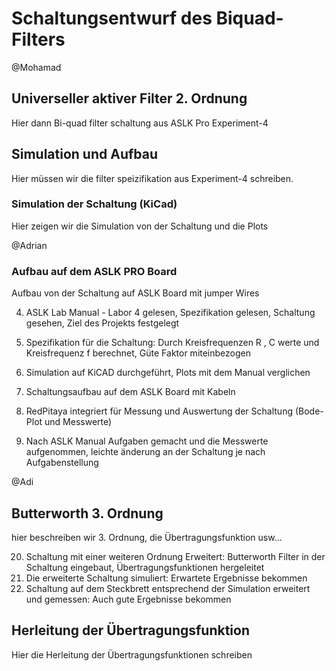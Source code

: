 # Schaltungsentwurf des Biquad-Filters

@Mohamad

## Universeller aktiver Filter 2. Ordnung
Hier dann Bi-quad filter schaltung aus ASLK Pro Experiment-4

## Simulation und Aufbau
Hier müssen wir die filter speizifikation aus Experiment-4 schreiben.

### Simulation der Schaltung (KiCad)
Hier zeigen wir die Simulation von der Schaltung und die Plots

@Adrian

### Aufbau auf dem ASLK PRO Board
Aufbau von der Schaltung auf ASLK Board mit jumper Wires

4. ASLK Lab Manual - Labor 4 gelesen, Spezifikation gelesen, Schaltung gesehen, Ziel des Projekts festgelegt
5. Spezifikation für die Schaltung: Durch Kreisfrequenzen R , C werte und Kreisfrequenz f berechnet, Güte Faktor miteinbezogen 
6. Simulation auf KiCAD durchgeführt, Plots mit dem Manual verglichen
7. Schaltungsaufbau auf dem ASLK Board mit Kabeln
8. RedPitaya integriert für Messung und Auswertung der Schaltung (Bode-Plot und Messwerte)

15. Nach ASLK Manual Aufgaben gemacht und die Messwerte aufgenommen, leichte änderung an der Schaltung je nach Aufgabenstellung

@Adi

## Butterworth 3. Ordnung

hier beschreiben wir 3. Ordnung, die Übertragungsfunktion usw...

20. Schaltung mit einer weiteren Ordnung Erweitert: Butterworth Filter in der Schaltung eingebaut, Übertragungsfunktionen hergeleitet
21. Die erweiterte Schaltung simuliert: Erwartete Ergebnisse bekommen
22. Schaltung auf dem Steckbrett entsprechend der Simulation erweitert und gemessen: Auch gute Ergebnisse bekommen


## Herleitung der Übertragungsfunktion
Hier die Herleitung der Übertragungsfunktionen schreiben